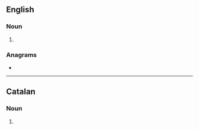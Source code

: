 ==English==

===Noun===
{{head|en|noun plural form}}

# {{plural of|salmon|lang=en}}

===Anagrams===
* {{anagrams|en|Lamsons}}

----

==Catalan==

===Noun===
{{head|ca|noun form}}

# {{plural of|salmó|lang=ca}}